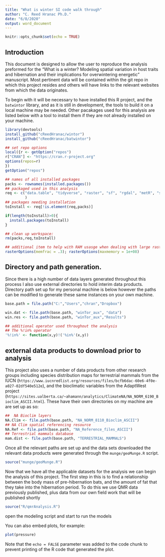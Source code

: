 ```yaml
---
title: "What is winter SI code walk through"
author: "C. Reed Hranac Ph.D."
date: "6/8/2020"
output: word_document
---
```


```r
knitr::opts_chunk$set(echo = TRUE)
```

## Introduction
This document is designed to allow the user to reproduce the analysis preformed for the "What is a winter? Modeling spatial variation in host traits and hibernation and their implications for overwintering energetic" manuscript. Most pertinent data will be contained within the git repo in which this project resides and others will have links to the relevant websites from which the data originates. 

To begin with it will be necessary to have installed this R project, and the `batwintor` library, and as it is still in development, the tools to build it on a local machine may be needed. Other pacakages used for this analysis  are listed below with a tool to install them if they are not already installed on your machine.
```r
library(devtools)
install_github("cReedHranac/wintor")
install_github("cReedHranac/batwintor")

## set repo options
local({r <- getOption("repos")
r["CRAN"] <- "https://cran.r-project.org"
options(repos=r)
})
getOption("repos")

## names of all installed packages
packs <- rownames(installed.packages()) 
## packaged used in this analysis
req <- c("data.table", "tidyverse", "raster", "sf", "rgdal", "metR", "spdep"
         )
## packages needing installation
toInstall <- req[!is.element(req,packs)] 

if(length(toInstall)>0){
  install.packages(toInstall)
}

## clean up workspace:
rm(packs,req,toInstall)

## additional item to help with RAM usasge when dealing with large rasters
rasterOptions(memfrac = .3); rasterOptions(maxmemory = 1e+08)
```
## Directory and path generation.
Since there is a high number of data layers generated throughout this process I also use external directories to hold interim data products. Directory path set up for my  personal machine is below however the paths can be modified to generate these same instances on your own machine. 


```r
base.path = file.path("C:","Users","chran","Dropbox")

win.dat <- file.path(base.path, "winTor_aux", "data")
win.res <- file.path(base.path, "winTor_aux","Results")

## additional operator used throughout the analysis
## The %!in% operator 
'%!in%' <- function(x,y)!('%in%'(x,y))

```


## external data products to download prior to analysis
This project also uses a number of data products from other research groups including species distribution maps for terrestrial mammals from the IUCN (`https://www.iucnredlist.org/resources/files/bcfb6dac-60e6-4f0e-a027-02df540e512e`), and the bioclimatic variables from the AdaptWest project (`https://sites.ualberta.ca/~ahamann/analytics/ClimateNA/NA_NORM_6190_Bioclim_ASCII.html`). These have their own directories on my machine are are set up as so:
```r
##  NA Bioclim layers
NA.Clim <- file.path(base.path, "NA_NORM_8110_Bioclim_ASCII")
## NA Clim spatial referencing resource
NA.Ref <- file.path(base.path, "NA_Reference_files_ASCII")
## Terrestrial mammals database
mam.dist <- file.path(base.path, "TERRESTRIAL_MAMMALS")
```

Once all the relevant paths are set up and the data sets downloaded the relevant data products were generated through the `munge/geoMunge.R` script.

```r
source("munge/geoMunge.R")
```

Now that we have all the applicable datasets for the analysis we can begin the analysis of this project. The first step in this is to find a relationship between the body mass of pre-hibernation bats, and the amount of fat that they take into the hibernation period. To do this we use QMR data previously published, plus data from our own field work that will be published shortly
```r
source("R/qmrAnalysis.R")
```



open the modeling script and start to run the models

You can also embed plots, for example:

```r
plot(pressure)
```

Note that the `echo = FALSE` parameter was added to the code chunk to prevent printing of the R code that generated the plot.
